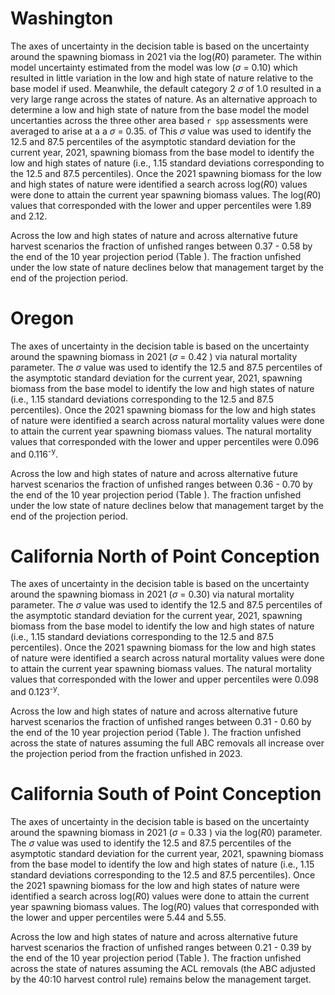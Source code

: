 # Washington

The axes of uncertainty in the decision table is based on the uncertainty around the spawning biomass in 2021 via the log($R0$) parameter. The within model uncertainty estimated from the model was low ($\sigma$ = 0.10) which resulted in little variation in the low and high state of nature relative to the base model if used.  Meanwhile, the default category 2 $\sigma$ of 1.0 resulted in a very large range across the states of nature. As an alternative approach to determine a low and high state of nature from the base model the model uncertanties across the three other area based `r spp` assessments were averaged to arise at a a $\sigma$ = 0.35. of This $\sigma$ value was used to identify the 12.5 and 87.5 percentiles of the asymptotic standard deviation for the current year, 2021, spawning biomass from the base model to identify the low and high states of nature (i.e., 1.15 standard deviations corresponding to the 12.5 and 87.5 percentiles). Once the 2021 spawning biomass for the low and high states of nature were identified a search across log($R0$) values were done to attain the current year spawning biomass values. The log($R0$) values that corresponded with the lower and upper percentiles were 1.89 and 2.12.  

Across the low and high states of nature and across alternative future harvest scenarios the fraction of unfished ranges between 0.37 - 0.58 by the end of the 10 year projection period (Table \ref{tab:wa-dec-tab}). The fraction unfished under the low state of nature declines below that management target by the end of the projection period. 

\input{wa_decision_table.tex}

\clearpage


# Oregon

The axes of uncertainty in the decision table is based on the uncertainty around the spawning biomass in 2021 ($\sigma$ = 0.42 ) via natural mortality parameter. The $\sigma$ value was used to identify the 12.5 and 87.5 percentiles of the asymptotic standard deviation for the current year, 2021, spawning biomass from the base model to identify the low and high states of nature (i.e., 1.15 standard deviations corresponding to the 12.5 and 87.5 percentiles). Once the 2021 spawning biomass for the low and high states of nature were identified a search across natural mortality values were done to attain the current year spawning biomass values. The natural mortality values that corresponded with the lower and upper percentiles were 0.096 and 0.116^-y^.  


Across the low and high states of nature and across alternative future harvest scenarios the fraction of unfished ranges between 0.36 - 0.70 by the end of the 10 year projection period (Table \ref{tab:or-dec-tab}). The fraction unfished under the low state of nature declines below that management target by the end of the projection period. 


\input{or_decision_table.tex}

\clearpage

# California North of Point Conception


The axes of uncertainty in the decision table is based on the uncertainty around the spawning biomass in 2021 ($\sigma$ = 0.30) via natural mortality parameter. The $\sigma$ value was used to identify the 12.5 and 87.5 percentiles of the asymptotic standard deviation for the current year, 2021, spawning biomass from the base model to identify the low and high states of nature (i.e., 1.15 standard deviations corresponding to the 12.5 and 87.5 percentiles). Once the 2021 spawning biomass for the low and high states of nature were identified a search across natural mortality values were done to attain the current year spawning biomass values. The natural mortality values that corresponded with the lower and upper percentiles were 0.098 and 0.123^-y^.  

Across the low and high states of nature and across alternative future harvest scenarios the fraction of unfished ranges between 0.31 - 0.60 by the end of the 10 year projection period (Table \ref{tab:nca-dec-tab}). The fraction unfished across the state of natures assuming the full ABC removals all increase over the projection period from the fraction unfished in 2023.


\input{nca_decision_table.tex}

\clearpage

# California South of Point Conception

The axes of uncertainty in the decision table is based on the uncertainty around the spawning biomass in 2021 ($\sigma$ = 0.33 ) via the log($R0$) parameter. The $\sigma$ value was used to identify the 12.5 and 87.5 percentiles of the asymptotic standard deviation for the current year, 2021, spawning biomass from the base model to identify the low and high states of nature (i.e., 1.15 standard deviations corresponding to the 12.5 and 87.5 percentiles). Once the 2021 spawning biomass for the low and high states of nature were identified a search across log($R0$) values were done to attain the current year spawning biomass values. The log($R0$) values that corresponded with the lower and upper percentiles were 5.44 and 5.55.  

Across the low and high states of nature and across alternative future harvest scenarios the fraction of unfished ranges between 0.21 - 0.39 by the end of the 10 year projection period (Table \ref{tab:sca-dec-tab}). The fraction unfished across the state of natures assuming the ACL removals (the ABC adjusted by the 40:10 harvest control rule) remains below the management target.  


\input{sca_decision_table.tex}

\clearpage
